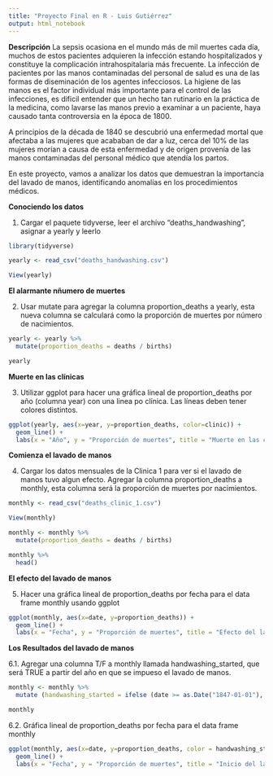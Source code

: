 ```yaml
---
title: "Proyecto Final en R - Luis Gutiérrez"
output: html_notebook
---
```


**Descripción**
La sepsis ocasiona en el mundo más de mil muertes cada día, muchos de estos pacientes 
adquieren la infección estando hospitalizados y constituye la complicación intrahospitalaria más 
frecuente. La infección de pacientes por las manos contaminadas del personal de salud es una de 
las formas de diseminación de los agentes infecciosos. La higiene de las manos es el factor individual 
más importante para el control de las infecciones, es dificil entender que un hecho tan rutinario en la
práctica de la medicina, como lavarse las manos previo a examinar a un paciente, haya causado
tanta controversia en la época de 1800.

A principios de la década de 1840 se descubrió una enfermedad mortal que afectaba a las mujeres
que acababan de dar a luz, cerca del 10% de las mujeres morían a causa de esta enfermedad y de origen provenía de las manos contaminadas del personal médico que atendía los partos. 

En este proyecto, vamos a analizar los datos que demuestran la importancia del lavado de manos,
identificando anomalías en los procedimientos médicos. 

**Conociendo los datos**

1. Cargar el paquete tidyverse, leer el archivo "deaths_handwashing", asignar a yearly y leerlo
```r
library(tidyverse)

yearly <- read_csv("deaths_handwashing.csv")

View(yearly)
```

**El alarmante nñumero de muertes**

2. Usar mutate para agregar la columna proportion_deaths a yearly, esta nueva columna se calculará 
como la proporción de muertes por número de nacimientos.

```r
yearly <- yearly %>%
  mutate(proportion_deaths = deaths / births)

yearly
```
**Muerte en las clínicas**

3. Utilizar ggplot para hacer una gráfica lineal de proportion_deaths por año (columna year) con una linea po clínica. Las líneas deben tener colores distintos. 

```r

ggplot(yearly, aes(x=year, y=proportion_deaths, color=clinic)) +
  geom_line() +
  labs(x = "Año", y = "Proporción de muertes", title = "Muerte en las clínicas", subtitle = "Proporción de muertes en la clínica 1 y clínica 2", colour = "Clinicas")

```

**Comienza el lavado de manos**

4. Cargar los datos mensuales de la Clinica 1 para ver si el lavado de manos tuvo algun efecto.
Agregar la columna proportion_deaths a monthly, esta columna será la proporción de muertes por nacimientos.

```r
monthly <- read_csv("deaths_clinic_1.csv")

View(monthly)

monthly <- monthly %>%
  mutate(proportion_deaths = deaths / births)

monthly %>%
  head()
```

**El efecto del lavado de manos**

5. Hacer una gráfica lineal de proportion_deaths por fecha para el data frame monthly usando ggplot

```r
ggplot(monthly, aes(x=date, y=proportion_deaths)) +
  geom_line() +
  labs(x = "Fecha", y = "Proporción de muertes", title = "Efecto del lavado de manos", subtitle = "Proporción de muertes a lo largo del tiempo") 
```

**Los Resultados del lavado de manos**

6.1. Agregar una columna T/F a monthly llamada handwashing_started, que será TRUE a partir del año en que se impueso el lavado de manos. 

```r
monthly <- monthly %>% 
  mutate (handwashing_started = ifelse (date >= as.Date("1847-01-01"), TRUE, FALSE))

monthly
```
6.2. Gráfica lineal de proportion_deaths por fecha para el data frame monthly
```r
ggplot(monthly, aes(x=date, y=proportion_deaths, color = handwashing_started)) +
  geom_line() +
  labs(x = "Fecha", y = "Proporción de muertes", title = "Inicio del lavado de manos", subtitle = "Proporción de muertes a lo largo del tiempo considerando el lavado de manos obligatorio", colour="LAVADO DE MANOS OBLIGATORIO") 
```


